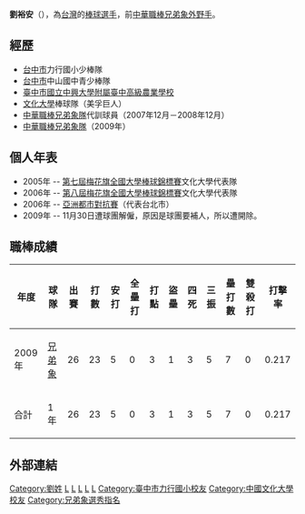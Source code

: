 {{BLP unsourced|time=2020-08-14T09:31:55+00:00}}
{{Infobox CPBL player|
name=劉裕安|
image=|
width=250|
position=外野手|
team=|
number=|
bats=左|
throws=右|
birthdate={{birth_date_and_age|1985|3|17|mf=y}}|
birthplace=[[台灣|台灣]][[台中市|台中市]]|
debutdate=3月28日|
debutyear=2009年|
debutteam=兄弟象|
statyear=2009年6月20日|
stat1label=[[打擊率|打擊率]]|
stat1value=.217|
stat2label=[[全壘打|全壘打]]|
stat2value=0|
stat3label=[[打點|打點]]|
stat3value=3|
teams=<nowiki></nowiki>
*[[兄弟象|兄弟象]] （2009年）
}}
'''劉裕安'''（{{bd|1985年|3月17日|||CatIdx=L劉}}），為[[台灣|台灣]]的[[棒球|棒球]][[選手|選手]]，前[[中華職棒|中華職棒]][[兄弟象|兄弟象]][[外野手|外野手]]。

==經歷==
*[[台中市|台中市]]力行國小少棒隊
*[[台中市|台中市]]中山國中青少棒隊 
*[[臺中市|臺中市]][[國立中興大學附屬臺中高級農業學校|國立中興大學附屬臺中高級農業學校]]
*[[文化大學|文化大學]]棒球隊（美孚巨人）
*[[中華職棒|中華職棒]][[兄弟象隊|兄弟象隊]]代訓球員（2007年12月－2008年12月）
*[[中華職棒|中華職棒]][[兄弟象隊|兄弟象隊]]（2009年）

==個人年表==
*2005年 -- [[2005年第七屆梅花旗全國大學棒球錦標賽|第七屆梅花旗全國大學棒球錦標賽]]文化大學代表隊
*2006年 -- [[2006年第八屆梅花旗全國大學棒球錦標賽|第八屆梅花旗全國大學棒球錦標賽]]文化大學代表隊
*2006年 -- [[亞洲都市對抗賽|亞洲都市對抗賽]]（代表台北市）
*2009年 -- 11月30日遭球團解僱，原因是球團要補人，所以遭開除。

==職棒成績==
{|Border=1 WIDTH=800PX
|- align=center
!年度!!球隊!!出賽!!打數!!安打!!全壘打!!打點!!盜壘!!四死!!三振!!壘打數!!雙殺打!!打擊率
|- align=center
|2009年||[[兄弟象|兄弟象]]||26||23||5||0||3||1||3||5||7||0||0.217
|- align=center style="color:black; background-color:yellow"
!合計||1年||26||23||5||0||3||1||3||5||7||0||0.217
|}

== 外部連結 ==
{{台灣棒球維基館}}
{{中華職棒球員資料|id=R422|name=劉裕安}}



{{棒球選手小作品}}
{{Taiwan-sport-bio-stub}}

[[Category:劉姓|Category:劉姓]]
[[Category:在世人物|L]]
[[Category:1985年出生|L]]
[[Category:兄弟象隊球員|L]]
[[Category:台灣棒球運動員|L]]
[[Category:國立臺中高級農業職業學校校友|L]]
[[Category:臺中市力行國小校友|Category:臺中市力行國小校友]]
[[Category:中國文化大學校友|Category:中國文化大學校友]]
[[Category:兄弟象選秀指名|Category:兄弟象選秀指名]]
